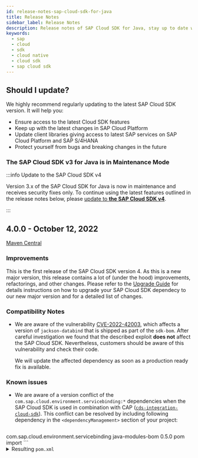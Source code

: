 ```yaml
---
id: release-notes-sap-cloud-sdk-for-java
title: Release Notes
sidebar_label: Release Notes
description: Release notes of SAP Cloud SDK for Java, stay up to date with the recent features, fixes, dependency updates and recommendedations.
keywords:
  - sap
  - cloud
  - sdk
  - cloud native
  - cloud sdk
  - sap cloud sdk
---
```


<!-- vale off -->


<div className="logo logo-java"> </div>

<MvnBadge />

## Should I update?

We highly recommend regularly updating to the latest SAP Cloud SDK version.
It will help you:

- Ensure access to the latest Cloud SDK features
- Keep up with the latest changes in SAP Cloud Platform
- Update client libraries giving access to latest SAP services on SAP Cloud Platform and SAP S/4HANA
- Protect yourself from bugs and breaking changes in the future

### The SAP Cloud SDK v3 for Java is in Maintenance Mode

:::info Update to the SAP Cloud SDK v4

Version 3.x of the SAP Cloud SDK for Java is now in maintenance and receives security fixes only.
To continue using the latest features outlined in the release notes below, please [update to **the SAP Cloud SDK v4**](/docs/java/guides/4.0-upgrade).

:::

<!-- Copy and fill
## 4.xx.x - January 1, 2022

[Maven Central](https://search.maven.org/search?q=g:com.sap.cloud.sdk*%20AND%20v:4.1.0)

### Known issues

### Compatibility Notes

### New Functionality

### Improvements

### Fixed Issues
-->


## 4.0.0 - October 12, 2022

[Maven Central](https://search.maven.org/search?q=g:com.sap.cloud.sdk*%20AND%20v:4.0.0)

### Improvements

This is the first release of the SAP Cloud SDK version 4.
As this is a new major version, this release contains a lot of (under the hood) improvements, refactorings, and other changes.
Please refer to the [Upgrade Guide](./guides/4.0-upgrade) for details instructions on how to upgrade your SAP Cloud SDK dependecy to our new major version and for a detailed list of changes.

### Compatibility Notes

- We are aware of the vulnerability [CVE-2022-42003](https://nvd.nist.gov/vuln/detail/CVE-2022-42003), which affects a version of `jackson-databind` that is shipped as part of the `sdk-bom`.
  After careful investigation we found that the described exploit **does not** affect the SAP Cloud SDK.
  Nevertheless, customers should be aware of this vulnerability and check their code.

  We will update the affected dependency as soon as a production ready fix is available.

### Known issues

- We are aware of a version conflict of the `com.sap.cloud.environment.servicebinding:*` dependencies when the SAP Cloud SDK is used in combination with CAP ([`cds-integration-cloud-sdk`](https://search.maven.org/search?q=g:com.sap.cds%20AND%20a:cds-integration-cloud-sdk)).
  This conflict can be resolved by including following dependency in the `<dependencyManagement>` section of your project:

  ```xml
<!-- Service Binding Library -->
<dependency>
    <groupId>com.sap.cloud.environment.servicebinding</groupId>
    <artifactId>java-modules-bom</artifactId>
    <version>0.5.0</version>
    <type>pom</type>
    <scope>import</scope>
</dependency>
  ```

  <details>
  <summary>Resulting <code>pom.xml</code></summary>

  ```xml
  <dependencyManagement>
      <dependencies>

          <!-- CDS SERVICES -->
          <dependency>
              <groupId>com.sap.cds</groupId>
              <artifactId>cds-services-bom</artifactId>
              <version>${cds.services.version}</version>
              <type>pom</type>
              <scope>import</scope>
          </dependency>

          <!-- Cloud SDK -->
          <dependency>
              <groupId>com.sap.cloud.sdk</groupId>
              <artifactId>sdk-modules-bom</artifactId>
              <version>4.0.0</version>
              <type>pom</type>
              <scope>import</scope>
          </dependency>

          <!-- Service Binding Library -->
          <dependency>
              <groupId>com.sap.cloud.environment.servicebinding</groupId>
              <artifactId>java-modules-bom</artifactId>
              <version>0.5.0</version>
              <type>pom</type>
              <scope>import</scope>
          </dependency>

      </dependencies>
  </dependencyManagement>
  ```

  </details>
